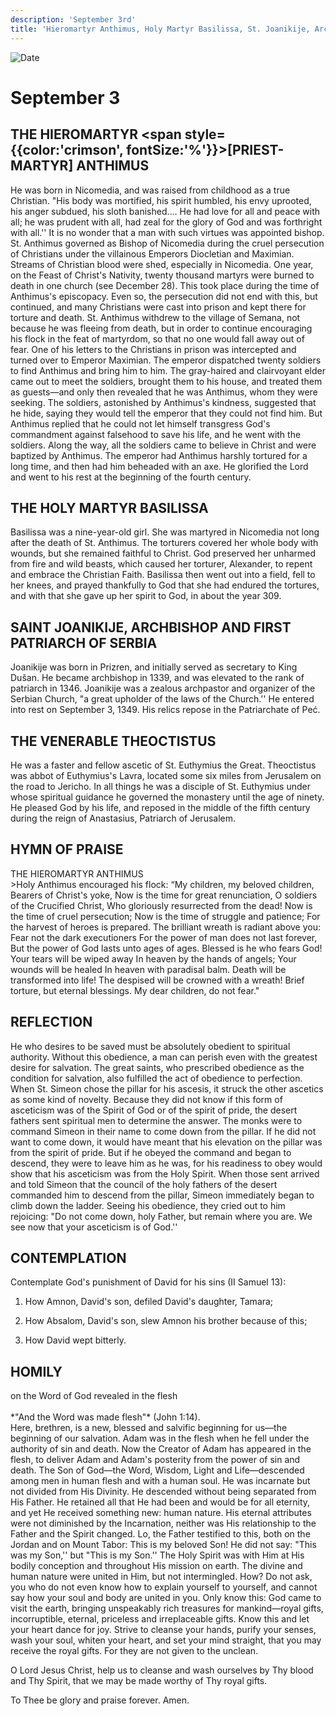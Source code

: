 ```yaml
---
description: 'September 3rd'
title: 'Hieromartyr Anthimus, Holy Martyr Basilissa, St. Joanikije, Archbishop and First Patriarch of Serbia, Venerable Theoctistus'
---
```


<CustomPaginator />
<RunningHead />

<Image src="/title-imprint.png" height={68} width={50} alt="Date" className="title-imprint"/>

# <div id="date">September <Image className="four-dot" src="/four-dot.png" height={15} width={15} alt="" />3</div>

## THE HIEROMARTYR <span style={{color:'crimson', fontSize:'%'}}>[PRIEST-MARTYR]</span> ANTHIMUS

He was born in Nicomedia, and was raised from childhood as a true Christian. "His body was mortified, his spirit humbled, his envy uprooted, his anger subdued, his sloth banished…. He had love for all and peace with all; he was prudent with all, had zeal for the glory of God and was forthright with all.'' It is no wonder that a man with such virtues was appointed bishop. St. Anthimus governed as Bishop of Nicomedia during the cruel persecution of Christians under the villainous Emperors Diocletian and Maximian. Streams of Christian blood were shed, especially in Nicomedia. One year, on the Feast of Christ's Nativity, twenty thousand martyrs were burned to death in one church (see December 28). This took place during the time of Anthimus's episcopacy. Even so, the persecution did not end with this, but continued, and many Christians were cast into prison and kept there for torture and death. St. Anthimus withdrew to the village of Semana, not because he was fleeing from death, but in order to continue encouraging his flock in the feat of martyrdom, so that no one would fall away out of fear. One of his letters to the Christians in prison was intercepted and turned over to Emperor Maximian. The emperor dispatched twenty soldiers to find Anthimus and bring him to him. The gray-haired and clairvoyant elder came out to meet the soldiers, brought them to his house, and treated them as guests—and only then revealed that he was Anthimus, whom they were seeking. The soldiers, astonished by Anthimus's kindness, suggested that he hide, saying they would tell the emperor that they could not find him. But Anthimus replied that he could not let himself transgress God's commandment against falsehood to save his life, and he went with the soldiers. Along the way, all the soldiers came to believe in Christ and were baptized by Anthimus. The emperor had Anthimus harshly tortured for a long time, and then had him beheaded with an axe. He glorified the Lord and went to his rest at the beginning of the fourth century.

## THE HOLY MARTYR BASILISSA

Basilissa was a nine-year-old girl. She was martyred in Nicomedia not long after the death of St. Anthimus. The torturers covered her whole body with wounds, but she remained faithful to Christ. God preserved her unharmed from fire and wild beasts, which caused her torturer, Alexander, to repent and embrace the Christian Faith. Basilissa then went out into a field, fell to her knees, and prayed thankfully to God that she had endured the tortures, and with that she gave up her spirit to God, in about the year 309.

## SAINT JOANIKIJE, ARCHBISHOP AND FIRST PATRIARCH OF SERBIA

Joanikije was born in Prizren, and initially served as secretary to King Dušan. He became archbishop in 1339, and was elevated to the rank of patriarch in 1346. Joanikije was a zealous archpastor and organizer of the Serbian Church, "a great upholder of the laws of the Church.'' He entered into rest on September 3, 1349. His relics repose in the Patriarchate of Peć. 

## THE VENERABLE THEOCTISTUS
He was a faster and fellow ascetic of St. Euthymius the Great. Theoctistus was abbot of Euthymius's Lavra, located some six miles from Jerusalem on the road to Jericho. In all things he was a disciple of St. Euthymius under whose spiritual guidance he governed the monastery until the age of ninety. He pleased God by his life, and reposed in the middle of the fifth century during the reign of Anastasius, Patriarch of Jerusalem.

 
## HYMN OF PRAISE
<div style={{textAlign:'center', color:'crimson', fontWeight:'bold'}}>
THE HIEROMARTYR ANTHIMUS
</div>
>Holy Anthimus encouraged his flock:  
“My children, my beloved children,  
Bearers of Christ's yoke,  
Now is the time for great renunciation,  
O soldiers of the Crucified Christ,  
Who gloriously resurrected from the dead!  
Now is the time of cruel persecution;  
Now is the time of struggle and patience;  
For the harvest of heroes is prepared.  
The brilliant wreath is radiant above you:  
Fear not the dark executioners  
For the power of man does not last forever,  
But the power of God lasts unto ages of ages.  
Blessed is he who fears God!  
Your tears will be wiped away  
In heaven by the hands of angels;  
Your wounds will be healed  
In heaven with paradisal balm.  
Death will be transformed into life!  
The despised will be crowned with a wreath!  
Brief torture, but eternal blessings.  
My dear children, do not fear."  


## REFLECTION

He who desires to be saved must be absolutely obedient to spiritual authority. Without this obedience, a man can perish even with the greatest desire for salvation. The great saints, who prescribed obedience as the condition for salvation, also fulfilled the act of obedience to perfection. When St. Simeon chose the pillar for his ascesis, it struck the other ascetics as some kind of novelty. Because they did not know if this form of asceticism was of the Spirit of God or of the spirit of pride, the desert fathers sent spiritual men to determine the answer. The monks were to command Simeon in their name to come down from the pillar. If he did not want to come down, it would have meant that his elevation on the pillar was from the spirit of pride. But if he obeyed the command and began to descend, they were to leave him as he was, for his readiness to obey would show that his asceticism was from the Holy Spirit. When those sent arrived and told Simeon that the council of the holy fathers of the desert commanded him to descend from the pillar, Simeon immediately began to climb down the ladder. Seeing his obedience, they cried out to him rejoicing: "Do not come down, holy Father, but remain where you are. We see now that your asceticism is of God.''


## CONTEMPLATION

Contemplate God's punishment of David for his sins (II Samuel 13):

1. How Amnon, David's son, defiled David's daughter, Tamara;

2. How Absalom, David's son, slew Amnon his brother because of this;

3. How David wept bitterly.

## HOMILY
<div style={{textAlign:'center', color:'crimson', fontWeight:'bold'}}>
on the Word of God revealed in the flesh
</div>
<br />
<div style={{textAlign:'right'}}>
*"And the Word was made flesh"* (John 1:14).
</div>
Here, brethren, is a new, blessed and salvific beginning for us—the beginning of our salvation. Adam was in the flesh when he fell under the authority of sin and death. Now the Creator of Adam has appeared in the flesh, to deliver Adam and Adam's posterity from the power of sin and death. The Son of God—the Word, Wisdom, Light and Life—descended among men in human flesh and with a human soul. He was incarnate but not divided from His Divinity. He descended without being separated from His Father. He retained all that He had been and would be for all eternity, and yet He received something new: human nature. His eternal attributes were not diminished by the Incarnation, neither was His relationship to the Father and the Spirit changed. Lo, the Father testified to this, both on the Jordan and on Mount Tabor: This is my beloved Son! He did not say: "This was my Son,'' but "This is my Son.'' The Holy Spirit was with Him at His bodily conception and throughout His mission on earth. The divine and human nature were united in Him, but not intermingled. How? Do not ask, you who do not even know how to explain yourself to yourself, and cannot say how your soul and body are united in you. Only know this: God came to visit the earth, bringing unspeakably rich treasures for mankind—royal gifts, incorruptible, eternal, priceless and irreplaceable gifts. Know this and let your heart dance for joy. Strive to cleanse your hands, purify your senses, wash your soul, whiten your heart, and set your mind straight, that you may receive the royal gifts. For they are not given to the unclean.

O Lord Jesus Christ, help us to cleanse and wash ourselves by Thy blood and Thy Spirit, that we may be made worthy of Thy royal gifts.

To Thee be glory and praise forever. Amen.